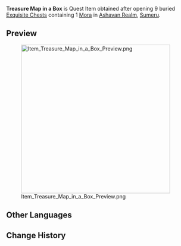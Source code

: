 {{Item Infobox
|id           = 101967
|image        = Item Treasure Map in a Box.png
|type         = Quest Items
|description  = A treasure map placed at the bottom of a box. It indicates the location of the "good stuff" with simple markings.
|source1      = Open 9 buried Exquisite chests containing 1 Mora in [[Ashavan Realm]]
}}
'''Treasure Map in a Box''' is Quest Item obtained after opening 9 buried [[Exquisite Chest]]s containing 1 [[Mora]] in [[Ashavan Realm]], [[Sumeru]].

==Preview==
[[File:Item Treasure Map in a Box Preview.png|400px]]

==Other Languages==
{{Other Languages
|default_hidden = 1
|en      = Treasure Map in a Box
|zhs     = 箱底的藏宝图
|zhs_rm  = Xiāngdǐ de Cángbǎo-tú
|zht     = 箱底的藏寶圖
|zht_rm  = Xiāngdǐ de Cángbǎo-tú
|ja      = 筐底の宝の地図
|ja_rm   = Kyoutei no Takara no Chizu
|ko      = 상자 바닥의 보물지도
|ko_rm   = Sangja Badak-ui Bomuljido
|es      = Mapa del tesoro escondido en un cofre
|fr      = Carte au trésor dans une boîte
|ru      = Карта сокровищ со дна сундука
|th      = แผนที่ขุมทรัพย์ใต้หีบ
|th_rm   = 
|vi      = Bản Đồ Kho Báu Trong Rương
|de      = Schatzkarte in einer Kiste
|id      = Peta Harta Karun di bawah Kotak
|pt      = Mapa do Tesouro Escondido em Uma Caixa
|tr      = Kutudaki Hazine Haritası
|it      = Mappa del tesoro in una scatola
}}

==Change History==
{{Change History|3.0}}
